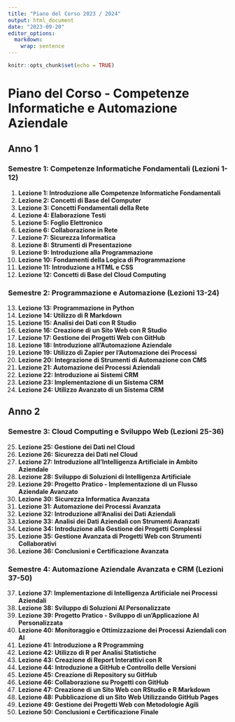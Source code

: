 ```yaml
---
title: "Piano del Corso 2023 / 2024"
output: html_document
date: "2023-09-20"
editor_options: 
  markdown: 
    wrap: sentence
---
```


```r
knitr::opts_chunk$set(echo = TRUE)
```

# Piano del Corso - Competenze Informatiche e Automazione Aziendale

## Anno 1

### Semestre 1: Competenze Informatiche Fondamentali (Lezioni 1-12)

1. **Lezione 1: Introduzione alle Competenze Informatiche Fondamentali**
2. **Lezione 2: Concetti di Base del Computer**
3. **Lezione 3: Concetti Fondamentali della Rete**
4. **Lezione 4: Elaborazione Testi**
5. **Lezione 5: Foglio Elettronico**
6. **Lezione 6: Collaborazione in Rete**
7. **Lezione 7: Sicurezza Informatica**
8. **Lezione 8: Strumenti di Presentazione**
9. **Lezione 9: Introduzione alla Programmazione**
10. **Lezione 10: Fondamenti della Logica di Programmazione**
11. **Lezione 11: Introduzione a HTML e CSS**
12. **Lezione 12: Concetti di Base del Cloud Computing**

### Semestre 2: Programmazione e Automazione (Lezioni 13-24)

13. **Lezione 13: Programmazione in Python**
14. **Lezione 14: Utilizzo di R Markdown**
15. **Lezione 15: Analisi dei Dati con R Studio**
16. **Lezione 16: Creazione di un Sito Web con R Studio**
17. **Lezione 17: Gestione dei Progetti Web con GitHub**
18. **Lezione 18: Introduzione all'Automazione Aziendale**
19. **Lezione 19: Utilizzo di Zapier per l'Automazione dei Processi**
20. **Lezione 20: Integrazione di Strumenti di Automazione con CMS**
21. **Lezione 21: Automazione dei Processi Aziendali**
22. **Lezione 22: Introduzione ai Sistemi CRM**
23. **Lezione 23: Implementazione di un Sistema CRM**
24. **Lezione 24: Utilizzo Avanzato di un Sistema CRM**

## Anno 2

### Semestre 3: Cloud Computing e Sviluppo Web (Lezioni 25-36)

25. **Lezione 25: Gestione dei Dati nel Cloud**
26. **Lezione 26: Sicurezza dei Dati nel Cloud**
27. **Lezione 27: Introduzione all'Intelligenza Artificiale in Ambito Aziendale**
28. **Lezione 28: Sviluppo di Soluzioni di Intelligenza Artificiale**
29. **Lezione 29: Progetto Pratico - Implementazione di un Flusso Aziendale Avanzato**
30. **Lezione 30: Sicurezza Informatica Avanzata**
31. **Lezione 31: Automazione dei Processi Avanzata**
32. **Lezione 32: Introduzione all'Analisi dei Dati Aziendali**
33. **Lezione 33: Analisi dei Dati Aziendali con Strumenti Avanzati**
34. **Lezione 34: Introduzione alla Gestione dei Progetti Complessi**
35. **Lezione 35: Gestione Avanzata di Progetti Web con Strumenti Collaborativi**
36. **Lezione 36: Conclusioni e Certificazione Avanzata**

### Semestre 4: Automazione Aziendale Avanzata e CRM (Lezioni 37-50)

37. **Lezione 37: Implementazione di Intelligenza Artificiale nei Processi Aziendali**
38. **Lezione 38: Sviluppo di Soluzioni AI Personalizzate**
39. **Lezione 39: Progetto Pratico - Sviluppo di un'Applicazione AI Personalizzata**
40. **Lezione 40: Monitoraggio e Ottimizzazione dei Processi Aziendali con AI**
41. **Lezione 41: Introduzione a R Programming**
42. **Lezione 42: Utilizzo di R per Analisi Statistiche**
43. **Lezione 43: Creazione di Report Interattivi con R**
44. **Lezione 44: Introduzione a GitHub e Controllo delle Versioni**
45. **Lezione 45: Creazione di Repository su GitHub**
46. **Lezione 46: Collaborazione su Progetti con GitHub**
47. **Lezione 47: Creazione di un Sito Web con RStudio e R Markdown**
48. **Lezione 48: Pubblicazione di un Sito Web Utilizzando GitHub Pages**
49. **Lezione 49: Gestione dei Progetti Web con Metodologie Agili**
50. **Lezione 50: Conclusioni e Certificazione Finale**
